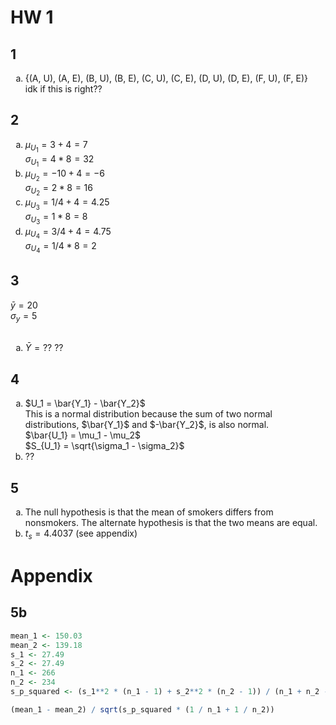 # HW 1
## 1
a. {(A, U), (A, E), (B, U), (B, E), (C, U), (C, E), (D, U), (D, E), (F, U), (F, E)}
<br> idk if this is right??

## 2
a. $\mu_{U_1} = 3 + 4 = 7$
<br> $\sigma_{U_1} = 4 * 8 = 32$
b. $\mu_{U_2} = -10 + 4 = -6$
<br> $\sigma_{U_2} = 2 * 8 = 16$
c. $\mu_{U_3} = 1/4 + 4 = 4.25$
<br> $\sigma_{U_3} = 1 * 8 = 8$
d. $\mu_{U_4} = 3/4 + 4 = 4.75$
<br> $\sigma_{U_4} = 1/4 * 8 = 2$

## 3
$\bar{y} = 20$
<br> $\sigma_y = 5$
<br><br>

a. $\bar{Y} = ??$
??

## 4
a. $U_1 = \bar{Y_1} - \bar{Y_2}$
<br> This is a normal distribution because the sum of two normal distributions, $\bar{Y_1}$ and $-\bar{Y_2}$, is also normal.
<br>$\bar{U_1} = \mu_1 - \mu_2$
<br>$S_{U_1} = \sqrt{\sigma_1 - \sigma_2}$
b. ??

## 5
a. The null hypothesis is that the mean of smokers differs from nonsmokers. The alternate hypothesis is that the two means are equal.
b. $t_s = 4.4037$ (see appendix)

# Appendix
## 5b
```r
mean_1 <- 150.03
mean_2 <- 139.18
s_1 <- 27.49
s_2 <- 27.49
n_1 <- 266
n_2 <- 234
s_p_squared <- (s_1**2 * (n_1 - 1) + s_2**2 * (n_2 - 1)) / (n_1 + n_2 - 2)

(mean_1 - mean_2) / sqrt(s_p_squared * (1 / n_1 + 1 / n_2))
```

